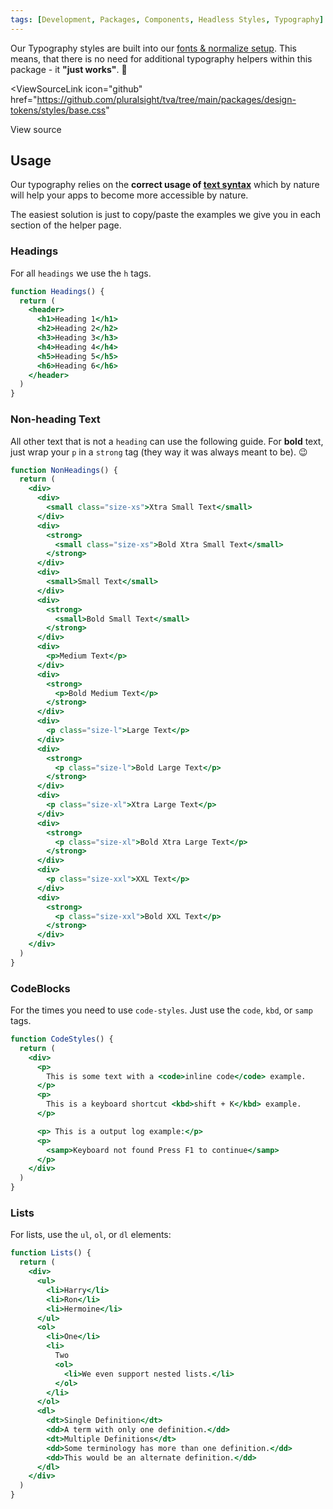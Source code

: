 ```yaml
---
tags: [Development, Packages, Components, Headless Styles, Typography]
---
```



Our Typography styles are built into our [fonts & normalize setup](../getting-started/installation.md#ps-tt-commons-font). This means, that there is no need for additional typography helpers within this package - it **"just works"**. :raised_hands:

<ViewSourceLink
  icon="github"
  href="https://github.com/pluralsight/tva/tree/main/packages/design-tokens/styles/base.css"
>
  View source
</ViewSourceLink>

## Usage

Our typography relies on the **correct usage of [text syntax](https://developer.mozilla.org/en-US/docs/Learn/HTML/Introduction_to_HTML/HTML_text_fundamentals)** which by nature will help your apps to become more accessible by nature.

The easiest solution is just to copy/paste the examples we give you in each section of the helper page.

### Headings

For all `headings` we use the `h` tags.

```jsx live title="Heading options"
function Headings() {
  return (
    <header>
      <h1>Heading 1</h1>
      <h2>Heading 2</h2>
      <h3>Heading 3</h3>
      <h4>Heading 4</h4>
      <h5>Heading 5</h5>
      <h6>Heading 6</h6>
    </header>
  )
}
```

### Non-heading Text

All other text that is not a `heading` can use the following guide. For **bold** text, just wrap your `p` in a `strong` tag (they way it was always meant to be). :wink:

```jsx live title="Non-heading options"
function NonHeadings() {
  return (
    <div>
      <div>
        <small class="size-xs">Xtra Small Text</small>
      </div>
      <div>
        <strong>
          <small class="size-xs">Bold Xtra Small Text</small>
        </strong>
      </div>
      <div>
        <small>Small Text</small>
      </div>
      <div>
        <strong>
          <small>Bold Small Text</small>
        </strong>
      </div>
      <div>
        <p>Medium Text</p>
      </div>
      <div>
        <strong>
          <p>Bold Medium Text</p>
        </strong>
      </div>
      <div>
        <p class="size-l">Large Text</p>
      </div>
      <div>
        <strong>
          <p class="size-l">Bold Large Text</p>
        </strong>
      </div>
      <div>
        <p class="size-xl">Xtra Large Text</p>
      </div>
      <div>
        <strong>
          <p class="size-xl">Bold Xtra Large Text</p>
        </strong>
      </div>
      <div>
        <p class="size-xxl">XXL Text</p>
      </div>
      <div>
        <strong>
          <p class="size-xxl">Bold XXL Text</p>
        </strong>
      </div>
    </div>
  )
}
```

### CodeBlocks

For the times you need to use `code-styles`. Just use the `code`, `kbd`, or `samp` tags.

```jsx live title="Code styles"
function CodeStyles() {
  return (
    <div>
      <p>
        This is some text with a <code>inline code</code> example.
      </p>
      <p>
        This is a keyboard shortcut <kbd>shift + K</kbd> example.
      </p>

      <p> This is a output log example:</p>
      <p>
        <samp>Keyboard not found Press F1 to continue</samp>
      </p>
    </div>
  )
}
```

### Lists

For lists, use the `ul`, `ol`, or `dl` elements:

```jsx live title="Lists examples"
function Lists() {
  return (
    <div>
      <ul>
        <li>Harry</li>
        <li>Ron</li>
        <li>Hermoine</li>
      </ul>
      <ol>
        <li>One</li>
        <li>
          Two
          <ol>
            <li>We even support nested lists.</li>
          </ol>
        </li>
      </ol>
      <dl>
        <dt>Single Definition</dt>
        <dd>A term with only one definition.</dd>
        <dt>Multiple Definitions</dt>
        <dd>Some terminology has more than one definition.</dd>
        <dd>This would be an alternate definition.</dd>
      </dl>
    </div>
  )
}
```
